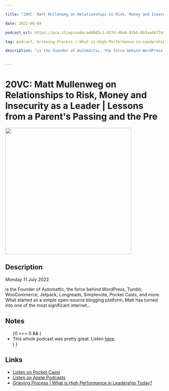 ```yaml
---

title: "20VC: Matt Mullenweg on Relationships to Risk, Money and Insecurity as a Leader | Lessons from a Parent's Passing and the Pre — Grieving Process | What is High Performance in Leadership Today?"

date: 2022-08-09

podcast_url: https://pca.st/episode/add8d5c1-427d-49a0-92b8-8b3aa4b77a98

tag: podcast, Grieving-Process-|-What-is-High-Performance-in-Leadership-Today?

description: "is the Founder of Automattic, the force behind WordPress, Tumblr, WooCommerce, Jetpack, Longreads, Simplenote, Pocket Casts, and more. What started as a simple open-source blogging platform, Matt has turned into one of the most significant internet..."


---
```



# 20VC: Matt Mullenweg on Relationships to Risk, Money and Insecurity as a Leader | Lessons from a Parent's Passing and the Pre
<div style={{display: "flex", justifyContent: "center"}}>
    <Image src="https://static.pocketcasts.com/discover/images/400/dc967200-8168-0132-e833-5f4c86fd3263.jpg" width="400" height="400" />
</div>


## Description

Monday 11 July 2022

is the Founder of Automattic, the force behind WordPress, Tumblr, WooCommerce, Jetpack, Longreads, Simplenote, Pocket Casts, and more. What started as a simple open-source blogging platform, Matt has turned into one of the most significant internet...

## Notes

<ul id="notes">
{0 === 0 && (<li>This whole podcast was pretty great. Listen <a href="https://pca.st/episode/add8d5c1-427d-49a0-92b8-8b3aa4b77a98">here</a>.</li>) } 
</ul><span id="end" />
    

## Links

- [Listen on Pocket Casts](https://pca.st/episode/add8d5c1-427d-49a0-92b8-8b3aa4b77a98)
- [Listen on Apple Podcasts](https://podcasts.apple.com/us/podcast/feed/id958230465)
- [Grieving Process | What is High Performance in Leadership Today?](http://www.thetwentyminutevc.com/)
  